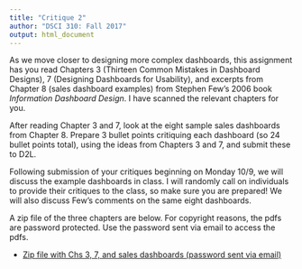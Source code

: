 ```yaml
---
title: "Critique 2"
author: "DSCI 310: Fall 2017"
output: html_document
---
```


As we move closer to designing more complex dashboards, this assignment has you read Chapters 3 (Thirteen Common Mistakes in Dashboard Designs), 7 (Designing Dashboards for Usability), and excerpts from Chapter 8 (sales dashboard examples) from Stephen Few's 2006 book *Information Dashboard Design*.   I have scanned the relevant chapters for you.  

After reading Chapter 3 and 7, look at the eight sample sales dashboards from Chapter 8.  Prepare 3 bullet points critiquing each dashboard (so 24 bullet points total), using the ideas from Chapters 3 and 7, and submit these to D2L.  

Following submission of your critiques beginning on Monday 10/9, we will discuss the example dashboards in class.  I will randomly call on individuals to provide their critiques to the class, so make sure you are prepared!  We will also discuss Few's comments on the same eight dashboards.   

A zip file of the three chapters are below.  For copyright reasons, the pdfs are password protected.  Use the password sent via email to access the pdfs.

* [Zip file with Chs 3, 7, and sales dashboards (password sent via email)](https://www.dropbox.com/s/l2hn0fz3q1opkm7/Info_Dashboard_Design_Excerpts.zip?dl=0)